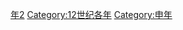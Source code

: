 {{Catnav|頁面分類|历史|歷史時代|年|12世纪各年}}
{{Commons category|1152}}

[[Category:1150年代|年2]]
[[Category:12世纪各年|Category:12世纪各年]]
[[Category:申年|Category:申年]]